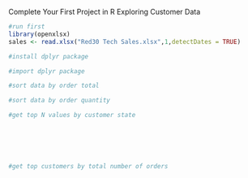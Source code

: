 Complete Your First Project in R
Exploring Customer Data

```{r}
#run first
library(openxlsx)
sales <- read.xlsx("Red30 Tech Sales.xlsx",1,detectDates = TRUE)
```


```{r}
#install dplyr package

```


```{r}
#import dplyr package

```

```{r}
#sort data by order total

```


```{r}
#sort data by order quantity

```


```{r}
#get top N values by customer state

 
 




```

```{r}
#get top customers by total number of orders

```
